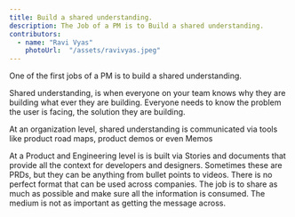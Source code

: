 ```yaml
---
title: Build a shared understanding. 
description: The Job of a PM is to Build a shared understanding. 
contributors:
  - name: "Ravi Vyas"
    photoUrl:  "/assets/ravivyas.jpeg"
---
```


One of the first jobs of a PM is to build a shared understanding.

Shared understanding, is when everyone on your team knows why they are building what ever they are building. Everyone needs to know the problem the user is facing, the solution they are building. 

At an organization level, shared understanding is communicated via tools like product road maps, product demos or even Memos

At a Product and Engineering level is is built via Stories and documents that provide all the context for developers and designers. Sometimes these are PRDs, but they can be anything from bullet points to videos. There is no perfect format that can be used across companies. The job is to share as much as possible and make sure all the information is consumed. The medium is not as important as getting the message across.

<Bio contributors={frontmatter.contributors} />